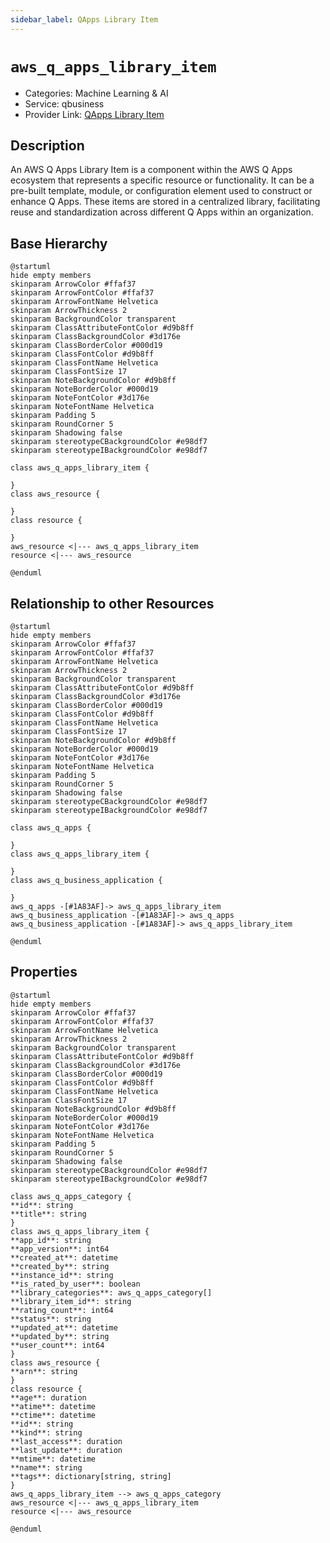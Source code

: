 ```yaml
---
sidebar_label: QApps Library Item
---
```


# `aws_q_apps_library_item`

- Categories: Machine Learning & AI
- Service: qbusiness
- Provider Link: [QApps Library Item](https://docs.aws.amazon.com/amazonq/latest/api-reference/API_qapps_GetLibraryItem.html)

## Description

An AWS Q Apps Library Item is a component within the AWS Q Apps ecosystem that represents a specific resource or functionality. It can be a pre-built template, module, or configuration element used to construct or enhance Q Apps. These items are stored in a centralized library, facilitating reuse and standardization across different Q Apps within an organization.

## Base Hierarchy

<ZoomPanPinch>

```kroki imgType="plantuml" imgAlt="Hierarchy of QApps Library Item"
@startuml
hide empty members
skinparam ArrowColor #ffaf37
skinparam ArrowFontColor #ffaf37
skinparam ArrowFontName Helvetica
skinparam ArrowThickness 2
skinparam BackgroundColor transparent
skinparam ClassAttributeFontColor #d9b8ff
skinparam ClassBackgroundColor #3d176e
skinparam ClassBorderColor #000d19
skinparam ClassFontColor #d9b8ff
skinparam ClassFontName Helvetica
skinparam ClassFontSize 17
skinparam NoteBackgroundColor #d9b8ff
skinparam NoteBorderColor #000d19
skinparam NoteFontColor #3d176e
skinparam NoteFontName Helvetica
skinparam Padding 5
skinparam RoundCorner 5
skinparam Shadowing false
skinparam stereotypeCBackgroundColor #e98df7
skinparam stereotypeIBackgroundColor #e98df7

class aws_q_apps_library_item {

}
class aws_resource {

}
class resource {

}
aws_resource <|--- aws_q_apps_library_item
resource <|--- aws_resource

@enduml
```

</ZoomPanPinch>

## Relationship to other Resources

<ZoomPanPinch>

```kroki imgType="plantuml" imgAlt="Diagram of QApps Library Item resource relationships"
@startuml
hide empty members
skinparam ArrowColor #ffaf37
skinparam ArrowFontColor #ffaf37
skinparam ArrowFontName Helvetica
skinparam ArrowThickness 2
skinparam BackgroundColor transparent
skinparam ClassAttributeFontColor #d9b8ff
skinparam ClassBackgroundColor #3d176e
skinparam ClassBorderColor #000d19
skinparam ClassFontColor #d9b8ff
skinparam ClassFontName Helvetica
skinparam ClassFontSize 17
skinparam NoteBackgroundColor #d9b8ff
skinparam NoteBorderColor #000d19
skinparam NoteFontColor #3d176e
skinparam NoteFontName Helvetica
skinparam Padding 5
skinparam RoundCorner 5
skinparam Shadowing false
skinparam stereotypeCBackgroundColor #e98df7
skinparam stereotypeIBackgroundColor #e98df7

class aws_q_apps {

}
class aws_q_apps_library_item {

}
class aws_q_business_application {

}
aws_q_apps -[#1A83AF]-> aws_q_apps_library_item
aws_q_business_application -[#1A83AF]-> aws_q_apps
aws_q_business_application -[#1A83AF]-> aws_q_apps_library_item

@enduml
```

</ZoomPanPinch>

## Properties

<ZoomPanPinch>

```kroki imgType="plantuml" imgAlt="Diagram of QApps Library Item data model"
@startuml
hide empty members
skinparam ArrowColor #ffaf37
skinparam ArrowFontColor #ffaf37
skinparam ArrowFontName Helvetica
skinparam ArrowThickness 2
skinparam BackgroundColor transparent
skinparam ClassAttributeFontColor #d9b8ff
skinparam ClassBackgroundColor #3d176e
skinparam ClassBorderColor #000d19
skinparam ClassFontColor #d9b8ff
skinparam ClassFontName Helvetica
skinparam ClassFontSize 17
skinparam NoteBackgroundColor #d9b8ff
skinparam NoteBorderColor #000d19
skinparam NoteFontColor #3d176e
skinparam NoteFontName Helvetica
skinparam Padding 5
skinparam RoundCorner 5
skinparam Shadowing false
skinparam stereotypeCBackgroundColor #e98df7
skinparam stereotypeIBackgroundColor #e98df7

class aws_q_apps_category {
**id**: string
**title**: string
}
class aws_q_apps_library_item {
**app_id**: string
**app_version**: int64
**created_at**: datetime
**created_by**: string
**instance_id**: string
**is_rated_by_user**: boolean
**library_categories**: aws_q_apps_category[]
**library_item_id**: string
**rating_count**: int64
**status**: string
**updated_at**: datetime
**updated_by**: string
**user_count**: int64
}
class aws_resource {
**arn**: string
}
class resource {
**age**: duration
**atime**: datetime
**ctime**: datetime
**id**: string
**kind**: string
**last_access**: duration
**last_update**: duration
**mtime**: datetime
**name**: string
**tags**: dictionary[string, string]
}
aws_q_apps_library_item --> aws_q_apps_category
aws_resource <|--- aws_q_apps_library_item
resource <|--- aws_resource

@enduml
```

</ZoomPanPinch>
